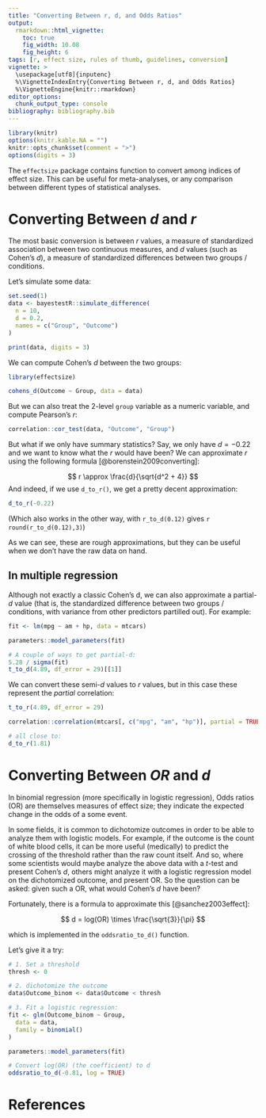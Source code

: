 ```yaml
---
title: "Converting Between r, d, and Odds Ratios"
output: 
  rmarkdown::html_vignette:
    toc: true
    fig_width: 10.08
    fig_height: 6
tags: [r, effect size, rules of thumb, guidelines, conversion]
vignette: >
  \usepackage[utf8]{inputenc}
  %\VignetteIndexEntry{Converting Between r, d, and Odds Ratios}
  %\VignetteEngine{knitr::rmarkdown}
editor_options: 
  chunk_output_type: console
bibliography: bibliography.bib
---
```


```r
library(knitr)
options(knitr.kable.NA = "")
knitr::opts_chunk$set(comment = ">")
options(digits = 3)
```

The `effectsize` package contains function to convert among indices of effect
size. This can be useful for meta-analyses, or any comparison between different
types of statistical analyses.

# Converting Between *d* and *r*

The most basic conversion is between *r* values, a measure of standardized
association between two continuous measures, and *d* values (such as Cohen's
*d*), a measure of standardized differences between two groups / conditions.

Let's simulate some data:

```r
set.seed(1)
data <- bayestestR::simulate_difference(
  n = 10,
  d = 0.2,
  names = c("Group", "Outcome")
)
```

```r
print(data, digits = 3)
```

We can compute Cohen's *d* between the two groups:

```r
library(effectsize)

cohens_d(Outcome ~ Group, data = data)
```

But we can also treat the 2-level `group` variable as a numeric variable, and
compute Pearson's *r*:

```r
correlation::cor_test(data, "Outcome", "Group")
```

But what if we only have summary statistics?
Say, we only have $d=-0.22$ and we want to know what the *r* would
have been? We can approximate *r* using the following formula
[@borenstein2009converting]:

$$
r \approx \frac{d}{\sqrt{d^2 + 4}}
$$
And indeed, if we use `d_to_r()`, we get a pretty decent approximation:

```r
d_to_r(-0.22)
```

(Which also works in the other way, with `r_to_d(0.12)` gives 
`r round(r_to_d(0.12),3)`)

As we can see, these are rough approximations, but they can be useful when we
don't have the raw data on hand.

## In multiple regression

Although not exactly a classic Cohen's d, we can also approximate a partial-*d*
value (that is, the standardized difference between two groups / conditions,
with variance from other predictors partilled out). For example:

```r
fit <- lm(mpg ~ am + hp, data = mtcars)

parameters::model_parameters(fit)

# A couple of ways to get partial-d:
5.28 / sigma(fit)
t_to_d(4.89, df_error = 29)[[1]]
```

We can convert these semi-*d* values to *r* values, but in this case these
represent the *partial* correlation:

```r
t_to_r(4.89, df_error = 29)

correlation::correlation(mtcars[, c("mpg", "am", "hp")], partial = TRUE)[1, ]

# all close to:
d_to_r(1.81)
```

# Converting Between *OR* and *d*

In binomial regression (more specifically in logistic regression), Odds ratios
(OR) are themselves measures of effect size; they indicate the expected change
in the odds of a some event.

In some fields, it is common to dichotomize outcomes in order to be able to
analyze them with logistic models. For example, if the outcome is the count of
white blood cells, it can be more useful (medically) to predict the crossing of
the threshold rather than the raw count itself. And so, where some scientists
would maybe analyze the above data with a *t*-test and present Cohen's *d*,
others might analyze it with a logistic regression model on the dichotomized
outcome, and present OR. So the question can be asked: given such a OR, what
would Cohen's *d* have been?

Fortunately, there is a formula to approximate this [@sanchez2003effect]:

$$
d = log(OR) \times \frac{\sqrt{3}}{\pi}
$$

which is implemented in the `oddsratio_to_d()` function.

Let's give it a try:

```r
# 1. Set a threshold
thresh <- 0

# 2. dichotomize the outcome
data$Outcome_binom <- data$Outcome < thresh

# 3. Fit a logistic regression:
fit <- glm(Outcome_binom ~ Group,
  data = data,
  family = binomial()
)

parameters::model_parameters(fit)

# Convert log(OR) (the coefficient) to d
oddsratio_to_d(-0.81, log = TRUE)
```

# References

